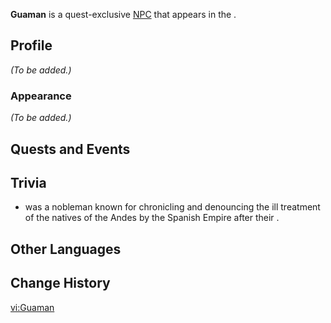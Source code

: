 {{Meta
<!-- Remove this template after adding the missing info -->
|missing_NPC_profile  = yes
<!--
|missing_NPC_idle     = yes
|missing_NPC_dialogue = yes
-->
}}
{{Character Infobox
|type             = Quest NPC
|image            = NPC Guaman.png
|realname         = <!-- Optional, if different from in-game name -->
|deceased         = May die during [[Despair Engulfs the Heavens]].
Conditions for keeping alive:
* Choose "Under Siege" in Diverging Point #1 during [[The Surging Darkness]]
* Additionally complete the optional objective
|region           = Natlan
|location         = Natlan
|affiliation      = Flower-Feather Clan
|title            = 

|ancestry         = <!-- Clan/family -->
|father           = 
|mother           = 
|spouse           = 
|sibling          = 
|child            = 
|relative         = 

|voiceEN          = 
|voiceCN          = 
|voiceJP          = 
|voiceKR          = 
}}
'''Guaman''' is a quest-exclusive [[NPC]] that appears in the {{Quest|The Surging Darkness}}.
<!--
==Location==
{{subst:#tag:gallery|
NPC Location {{subst:#titleparts:{{subst:PAGENAME}}}}.png{{subst:!}}{{subst:#titleparts:{{subst:PAGENAME}}}}'s location
NPC Location {{subst:#titleparts:{{subst:PAGENAME}}}} Context.png{{subst:!}}Additional context
}}
-->
==Profile==
<!--Detailed story/lore information goes here.-->
''(To be added.)''

===Appearance===
<!--Keep appearance section short and concise. Limit to 2 paragraphs with 3-4 sentences each.-->
''(To be added.)''

==Quests and Events==
{{Quests and Events}}
<!--
==Idle Quotes==
{{Dialogue Start}}
:{{DIcon|Idle}} {{Tx}}
::{{A|VO {{subst:#titleparts:{{subst:PAGENAME}}}} 01.ogg}} "{{Tx}}"
{{Dialogue End}}

==Dialogue==
{{Dialogue Start}}
:'''{{subst:#titleparts:{{subst:PAGENAME}}}}:''' 
:{{DIcon}}
{{Dialogue End}}

==Event Dialogue==
===Event Name===
{{Dialogue Start}}
:'''{{subst:#titleparts:{{subst:PAGENAME}}}}:'''
{{Dialogue End}}
-->
==Trivia==

* {{W|Felipe Guaman Poma de Ayala}} was a {{W|Quechua people|Quechua}} nobleman known for chronicling and denouncing the ill treatment of the natives of the Andes by the Spanish Empire after their {{W|Spanish conquest of the Inca Empire|conquest of Peru}}.

==Other Languages==
{{Other Languages|default_hidden=1
|en      = Guaman
|zhs     = 瓦曼
|zhs_rm  = Wǎmàn
|zht     = 瓦曼
|zht_rm  = Wǎmàn
|ja      = グアマン
|ja_rm   = Guaman
|ko      = 구아만
|es      = Guamán
|fr      = Guaman
|ru      = Гуаман
|th      = Guaman
|vi      = Guaman
|de      = Guaman
|id      = Guaman
|pt      = Guaman
|tr      = Guaman
|it      = Guaman
}}

==Change History==
{{Change History|5.1}}
<!--
==References==
{{Reflist}}
-->

[[vi:Guaman]]